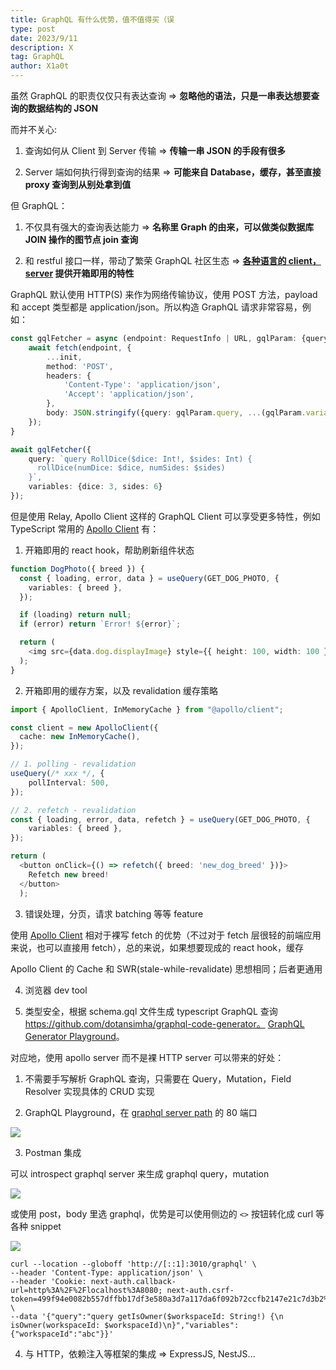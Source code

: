 ```yaml
---
title: GraphQL 有什么优势，值不值得买（误
type: post
date: 2023/9/11
description: X
tag: GraphQL
author: X1a0t
---
```


虽然 GraphQL 的职责仅仅只有表达查询 => **忽略他的语法，只是一串表达想要查询的数据结构的 JSON**

而并不关心:

1. 查询如何从 Client 到 Server 传输 => **传输一串 JSON 的手段有很多**

2. Server 端如何执行得到查询的结果 => **可能来自 Database，缓存，甚至直接 proxy 查询到从别处拿到值**

但 GraphQL：

1. 不仅具有强大的查询表达能力 => **名称里 Graph 的由来，可以做类似数据库 JOIN 操作的图节点 join 查询**

2. 和 restful 接口一样，带动了繁荣 GraphQL 社区生态 => **[各种语言的 client，server](https://graphql.org/code/) 提供开箱即用的特性**

GraphQL 默认使用 HTTP(S) 来作为网络传输协议，使用 POST 方法，payload 和 accept 类型都是 application/json。所以构造 GraphQL 请求非常容易，例如：

```typescript
const gqlFetcher = async (endpoint: RequestInfo | URL, gqlParam: {query: string, variables: Record<string,unknown>}, init?: RequestInit) => {
    await fetch(endpoint, {
        ...init,
        method: 'POST',
        headers: {
            'Content-Type': 'application/json',
            'Accept': 'application/json',
        },
        body: JSON.stringify({query: gqlParam.query, ...(gqlParam.variables ? gqlParam.variables : {})}),
    });
}

await gqlFetcher({
    query: `query RollDice($dice: Int!, $sides: Int) {
      rollDice(numDice: $dice, numSides: $sides)
    }`,
    variables: {dice: 3, sides: 6}
});
```

但是使用 Relay, Apollo Client 这样的 GraphQL Client 可以享受更多特性，例如 TypeScript 常用的 [Apollo Client](https://www.apollographql.com/docs/react/) 有：

1. 开箱即用的 react hook，帮助刷新组件状态

```typescript {2}
function DogPhoto({ breed }) {
  const { loading, error, data } = useQuery(GET_DOG_PHOTO, {
    variables: { breed },
  });

  if (loading) return null;
  if (error) return `Error! ${error}`;

  return (
    <img src={data.dog.displayImage} style={{ height: 100, width: 100 }} />
  );
}
```

2. 开箱即用的缓存方案，以及 revalidation 缓存策略

```typescript
import { ApolloClient, InMemoryCache } from "@apollo/client";

const client = new ApolloClient({
  cache: new InMemoryCache(),
});
```

```typescript {3}
// 1. polling - revalidation
useQuery(/* xxx */, {
    pollInterval: 500,
});
```

```typescript {2, 7}
// 2. refetch - revalidation
const { loading, error, data, refetch } = useQuery(GET_DOG_PHOTO, {
    variables: { breed },
});

return (
  <button onClick={() => refetch({ breed: 'new_dog_breed' })}>
    Refetch new breed!
  </button>
  );
```

3. 错误处理，分页，请求 batching 等等 feature

使用 [Apollo Client](https://www.apollographql.com/docs/react/) 相对于裸写 fetch 的优势（不过对于 fetch 层很轻的前端应用来说，也可以直接用 fetch），总的来说，如果想要现成的 react hook，缓存

Apollo Client 的 Cache 和 SWR(stale-while-revalidate) 思想相同；后者更通用

4. 浏览器 dev tool

5. 类型安全，根据 schema.gql 文件生成 typescript GraphQL 查询 https://github.com/dotansimha/graphql-code-generator。 [GraphQL Generator Playground](https://the-guild.dev/graphql/codegen)。

对应地，使用 apollo server 而不是裸 HTTP server 可以带来的好处：

[//]: # (访问 graphql 接口的方法：)

[//]: # ()
[//]: # (curl)

[//]: # (fetch)

[//]: # (GraphQL client libraries &#40;like Apollo Client&#41;)

[//]: # (GraphQL Playground)

[//]: # (postman)

1. 不需要手写解析 GraphQL 查询，只需要在 Query，Mutation，Field Resolver 实现具体的 CRUD 实现

2. GraphQL Playground，在 [graphql server path](https://github.com/toeverything/AFFiNE/blob/aefca9cebc818507ef735eec38918de4f41cbd88/apps/server/src/graphql.module.ts#L21) 的 80 端口

![](https://image.thorseraq.com/thorseraq/picb/main//imgs/202309141720204.png)

3. Postman 集成

可以 introspect graphql server 来生成 graphql query，mutation

![](https://image.thorseraq.com/thorseraq/picb/main//imgs/202309141732009.png)

或使用 post，body 里选 graphql，优势是可以使用侧边的 `<>` 按钮转化成 curl 等各种 snippet

![](https://image.thorseraq.com/thorseraq/picb/main//imgs/202309141746095.png)

```
curl --location --globoff 'http://[::1]:3010/graphql' \
--header 'Content-Type: application/json' \
--header 'Cookie: next-auth.callback-url=http%3A%2F%2Flocalhost%3A8080; next-auth.csrf-token=499f94e0082b557dffbb17df3e580a3d7a117da6f092b72ccfb2147e21c7d3b2%7C0195992ab4707e81509c36111aa22686ffb1b4e3e2276dcaa99e8462d21c70d7' \
--data '{"query":"query getIsOwner($workspaceId: String!) {\n  isOwner(workspaceId: $workspaceId)\n}","variables":{"workspaceId":"abc"}}'
```

4. 与 HTTP，依赖注入等框架的集成 => ExpressJS, NestJS...

[//]: # (```)

[//]: # (// query)

[//]: # (query getIsOwner&#40;$workspaceId: String!&#41; {)

[//]: # (  isOwner&#40;workspaceId: $workspaceId&#41;)

[//]: # (})

[//]: # ()
[//]: # (// query variables)

[//]: # ({)

[//]: # (    "workspaceId": "abc")

[//]: # (})

[//]: # (```)

[//]: # ()
[//]: # (如果没有参数，就可以省略前摇)

[//]: # ()
[//]: # (```)

[//]: # (query Workspaces {)

[//]: # (    workspaces {)

[//]: # (        id)

[//]: # (        public)

[//]: # (        createdAt)

[//]: # (        permission)

[//]: # (        memberCount)

[//]: # (        sharedPages)

[//]: # (    })

[//]: # (})

[//]: # ()
[//]: # ({)

[//]: # (    workspaces {)

[//]: # (        id)

[//]: # (        public)

[//]: # (        createdAt)

[//]: # (        permission)

[//]: # (        memberCount)

[//]: # (        sharedPages)

[//]: # (    })

[//]: # (})

[//]: # (```)

[//]: # ()
[//]: # (https://graphql.org/graphql-js/basic-types/ 一个最小化的 graphql server)

[//]: # ()
[//]: # (https://www.apollographql.com/blog/graphql/examples/what-is-a-graphql-query-graphql-query-using-apollo-explorer/ 还不错)

[//]: # ()
[//]: # (GrapQlConf 2023 https://graphql.org/conf/)

[//]: # ()
[//]: # (GrapQlConf 2022 回放 https://www.apollographql.com/events/virtual-event/graphql-summit/ （可单独写篇）)


[//]: # ()
[//]: # (```)

[//]: # (query {)

[//]: # (  article&#40;id: "articleId"&#41; {)

[//]: # (    title)

[//]: # (    author {)

[//]: # (      name)

[//]: # (      articles {)

[//]: # (        title)

[//]: # (      })

[//]: # (    })

[//]: # (  })

[//]: # (})

[//]: # (```)